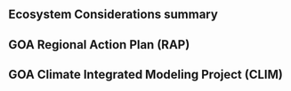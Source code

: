 ## Ecosystem Considerations summary


## GOA Regional Action Plan (RAP)

## GOA Climate Integrated Modeling Project (CLIM)
